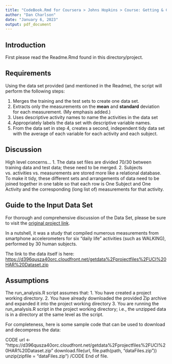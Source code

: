 ```yaml
---
title: "CodeBook.Rmd for Coursera > Johns Hopkins > Course: Getting & Cleaning Data > Week 4 Programming Assignment"
author: "Dan Charlson"
date: "January 6, 2023"
output: pdf_document
---
```


## Introduction

First please read the Readme.Rmd found in this directory/project.

## Requirements

Using the data set provided (and mentioned in the Readme), the script will perform the following steps:

1. Merges the training and the test sets to create one data set.
2. Extracts only the measurements on the **mean** and **standard** deviation for each measurement. (My emphasis added.)
3. Uses descriptive activity names to name the activities in the data set
4. Appropriately labels the data set with descriptive variable names. 
5. From the data set in step 4, creates a second, independent tidy data set with the average of each variable for each activity and each subject.

## Discussion

High level concerns...
1. The data set files are divided 70/30 between training data and test data; these need to be merged.
2. Subjects vs. activities vs. measurements are stored more like a relational database. To make it tidy, these different sets and arrangements of data need to be joined together in one table so that each row is One Subject and One Activity and the corresponding (long list of) measurements for that activity.

## Guide to the Input Data Set

For thorough and comprehensive discussion of the Data Set, please be sure to visit the [original project link](http://archive.ics.uci.edu/ml/datasets/Human+Activity+Recognition+Using+Smartphones).

In a nutshell, it was a study that compiled numerous measurements from smartphone accelerometers for six "daily life" activities (such as WALKING), performed by 30 human subjects.

The link to the data itself is here:
[https://d396qusza40orc.cloudfront.net/getdata%2Fprojectfiles%2FUCI%20HAR%20Dataset.zip](https://d396qusza40orc.cloudfront.net/getdata%2Fprojectfiles%2FUCI%20HAR%20Dataset.zip)

## Assumptions

The run_analysis.R script assumes that:
1. You have created a project working directory.
2. You have already downloaded the provided Zip archive and expanded it into the project working directory
3. You are running the run_analysis.R script in the project working directory; i.e., the unzipped data is in a directory at the same level as the script.

For completeness, here is some sample code that can be used to download and decompress the data:

CODE
url <- "https://d396qusza40orc.cloudfront.net/getdata%2Fprojectfiles%2FUCI%20HAR%20Dataset.zip"
download.file(url, file.path(path, "dataFiles.zip"))
unzip(zipfile = "dataFiles.zip")
/CODE
End of file.